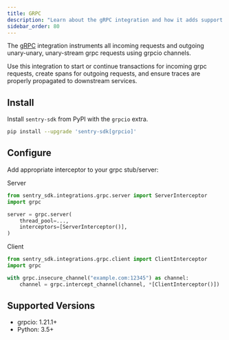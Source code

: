 ```yaml
---
title: GRPC
description: "Learn about the gRPC integration and how it adds support for the grpcio grpc client and server."
sidebar_order: 80
---
```


The [gRPC](https://grpc.io/) integration instruments all incoming requests and outgoing unary-unary, unary-stream grpc
requests using grpcio channels.

Use this integration to start or continue transactions for incoming grpc requests, create spans for outgoing requests,
and ensure traces are properly propagated to downstream services.

## Install

Install `sentry-sdk` from PyPI with the `grpcio` extra.

```bash
pip install --upgrade 'sentry-sdk[grpcio]'
```

## Configure

Add appropriate interceptor to your grpc stub/server:

Server

```python
from sentry_sdk.integrations.grpc.server import ServerInterceptor
import grpc

server = grpc.server(
    thread_pool=...,
    interceptors=[ServerInterceptor()],
)
```

Client

```python
from sentry_sdk.integrations.grpc.client import ClientInterceptor
import grpc

with grpc.insecure_channel("example.com:12345") as channel:
    channel = grpc.intercept_channel(channel, *[ClientInterceptor()])
```

## Supported Versions

- grpcio: 1.21.1+
- Python: 3.5+
